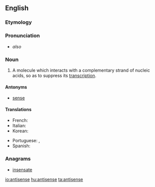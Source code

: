 ==English==

===Etymology===

{{prefix|anti|sense|lang=en}}

===Pronunciation===

* {{IPA|æntaɪsɛns|lang=en}} ''also'' {{IPAchar|æntisɛns}}

===Noun===
{{en-noun}}

# {{context|genetics|lang=en}} A molecule which interacts with a complementary strand of nucleic acids, so as to suppress its [[transcription]].

====Antonyms====
* {{sense|genetics}} [[sense]]

====Translations====
{{trans-top|a molecule which suppresses transcription}}
* French: {{t|fr|antisens}}
* Italian: {{t|it|antisenso}}
* Korean: {{t|ko|안티센스|tr=antisenseu}}
{{trans-mid}}
* Portuguese: {{t|pt|anti-sentido}}, {{t|pt|sentido negativo}}
* Spanish: {{t|es|antisentido|m}}
{{trans-bottom}}

===Anagrams===
* [[insensate#English|insensate]]

[[io:antisense]]
[[hu:antisense]]
[[ta:antisense]]